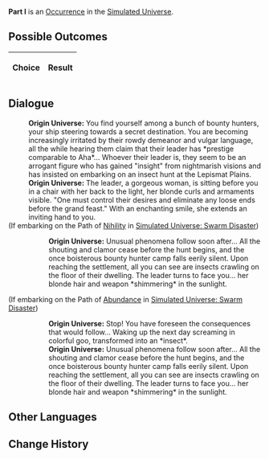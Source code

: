 {{Simulated Universe Event Infobox
|title         = Part I
|image         = 2.png
|type          =
|domains_su    = 
|domains_ext   = 
|domains_swarm = 
|domains_gng   = 
|requirements  =
|prev          = 
|next          = 
|indexRewards  =
|characters    = 
}}
'''Part I''' is an [[Simulated Universe/Occurrence|Occurrence]] in the [[Simulated Universe]].

==Possible Outcomes==
{| class="article-table"
!Choice
!Result

|}

<!--
==Gameplay Notes==

-->
==Dialogue==
{{Dialogue Start}}
:'''Origin Universe:''' You find yourself among a bunch of bounty hunters, your ship steering towards a secret destination. You are becoming increasingly irritated by their rowdy demeanor and vulgar language, all the while hearing them claim that their leader has *prestige comparable to Aha*... Whoever their leader is, they seem to be an arrogant figure who has gained "insight" from nightmarish visions and has insisted on embarking on an insect hunt at the Lepismat Plains.
:'''Origin Universe:''' The leader, a gorgeous woman, is sitting before you in a chair with her back to the light, her blonde curls and armaments visible. "One must control their desires and eliminate any loose ends before the grand feast." With an enchanting smile, she extends an inviting hand to you.
;(If embarking on the Path of [[Simulated Universe/Paths#Nihility|Nihility]] in [[Simulated Universe: Swarm Disaster]])
:{{SU Special Dialogue|Nihility|Hold that hand.|This might not be a good choice...}}
::'''Origin Universe:''' Unusual phenomena follow soon after... All the shouting and clamor cease before the hunt begins, and the once boisterous bounty hunter camp falls eerily silent. Upon reaching the settlement, all you can see are insects crawling on the floor of their dwelling. The leader turns to face you... her blonde hair and weapon *shimmering* in the sunlight.
;(If embarking on the Path of [[Simulated Universe/Paths#Abundance|Abundance]] in [[Simulated Universe: Swarm Disaster]])
:{{SU Special Dialogue|Abundance|Refuse.|This might be an even worse choice...}}
::'''Origin Universe:''' Stop! You have foreseen the consequences that would follow... Waking up the next day screaming in colorful goo, transformed into an *insect*.
::'''Origin Universe:''' Unusual phenomena follow soon after... All the shouting and clamor cease before the hunt begins, and the once boisterous bounty hunter camp falls eerily silent. Upon reaching the settlement, all you can see are insects crawling on the floor of their dwelling. The leader turns to face you... her blonde hair and weapon *shimmering* in the sunlight.
{{Dialogue End}}

==Other Languages==
{{Other Languages
|en   = Part I
|zhs  = 其一
|zht  = 其一
|ja   = その1
|ko   = I
|es   = Parte I
|fr   = Partie&nbsp;I
|ru   = I
|th   = ตอน 1
|vi   = Phần 1
|de   = Teil 1
|id   = Bagian I
|pt   = Parte I
}}

==Change History==
{{Change History|<!--unknown-->}}
